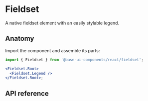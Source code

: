# Fieldset

<Subtitle>A native fieldset element with an easily stylable legend.</Subtitle>

<Meta
  name="description"
  content="A high-quality, unstyled React fieldset component with an easily stylable legend."
/>


<DemoFieldsetHero />

## Anatomy

Import the component and assemble its parts:

```jsx title="Anatomy"
import { Fieldset } from '@base-ui-components/react/fieldset';

<Fieldset.Root>
  <Fieldset.Legend />
</Fieldset.Root>;
```

## API reference

<Reference component="Fieldset" parts="Root, Legend" />
